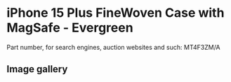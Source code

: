 
# iPhone 15 Plus FineWoven Case with MagSafe - Evergreen

Part number, for search engines, auction websites and such: MT4F3ZM/A

## Image gallery

<div style={{ width: '100%', maxWidth: '768px' }}>
<GalleryComponent
    images={[
      {
        original: "/everysource/MT4F3.webp",
        thumbnail: "/everypreview/MT4F3.webp",
      },
      {
        original: "/everysource/MT4F3_AV1.webp",
        thumbnail: "/everypreview/MT4F3_AV1.webp",
      },
      {
        original: "/everysource/MT4F3_AV2.webp",
        thumbnail: "/everypreview/MT4F3_AV2.webp",
      },
      {
        original: "/everysource/MT4F3_AV3.webp",
        thumbnail: "/everypreview/MT4F3_AV3.webp",
      },
      {
        original: "/everysource/MT4F3_AV4.webp",
        thumbnail: "/everypreview/MT4F3_AV4.webp",
      }
    ]}
  />
</div>
